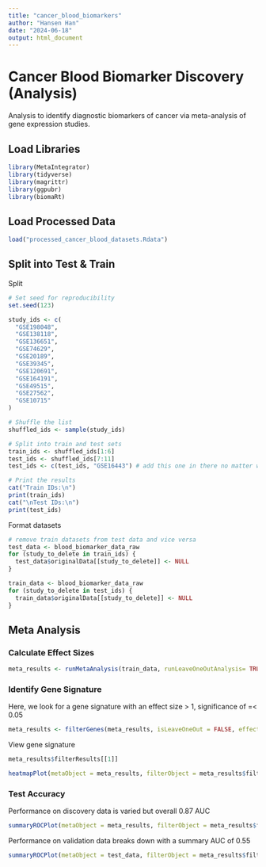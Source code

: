 ```yaml
---
title: "cancer_blood_biomarkers"
author: "Hansen Han"
date: "2024-06-18"
output: html_document
---
```


# Cancer Blood Biomarker Discovery (Analysis)
Analysis to identify diagnostic biomarkers of cancer via meta-analysis of gene expression studies.

## Load Libraries
```r
library(MetaIntegrator)
library(tidyverse)
library(magrittr)
library(ggpubr)
library(biomaRt)
```

## Load Processed Data
```r
load("processed_cancer_blood_datasets.Rdata")
```


## Split into Test & Train

Split 
```r
# Set seed for reproducibility
set.seed(123)

study_ids <- c(
  "GSE198048",
  "GSE138118",
  "GSE136651",
  "GSE74629",
  "GSE20189",
  "GSE39345",
  "GSE120691",
  "GSE164191",
  "GSE49515",
  "GSE27562",
  "GSE10715"
)

# Shuffle the list
shuffled_ids <- sample(study_ids)

# Split into train and test sets
train_ids <- shuffled_ids[1:6]
test_ids <- shuffled_ids[7:11]
test_ids <- c(test_ids, "GSE16443") # add this one in there no matter what since it only has 6k probes

# Print the results
cat("Train IDs:\n")
print(train_ids)
cat("\nTest IDs:\n")
print(test_ids)
```

Format datasets
```r
# remove train datasets from test data and vice versa
test_data <- blood_biomarker_data_raw
for (study_to_delete in train_ids) {
  test_data$originalData[[study_to_delete]] <- NULL
}

train_data <- blood_biomarker_data_raw
for (study_to_delete in test_ids) {
  train_data$originalData[[study_to_delete]] <- NULL
}

```

## Meta Analysis

### Calculate Effect Sizes
```r
meta_results <- runMetaAnalysis(train_data, runLeaveOneOutAnalysis= TRUE, maxCores=Inf)
```

### Identify Gene Signature
Here, we look for a gene signature with an effect size > 1, significance of =< 0.05
```r
meta_results <- filterGenes(meta_results, isLeaveOneOut = FALSE, effectSizeThresh = 1, FDRThresh = 0.05)
```

View gene signature
```r
meta_results$filterResults[[1]]
```

```r
heatmapPlot(metaObject = meta_results, filterObject = meta_results$filterResults[[1]])
```


### Test Accuracy

Performance on discovery data is varied but overall 0.87 AUC
```r
summaryROCPlot(metaObject = meta_results, filterObject = meta_results$filterResults[[1]], bootstrapReps = 100)
```

Performance on validation data breaks down with a summary AUC of 0.55
```r
summaryROCPlot(metaObject = test_data, filterObject = meta_results$filterResults[[1]], bootstrapReps = 100)
```

